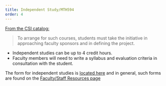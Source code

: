 ```yaml
---
title: Independent Study/MTH594
order: 4
---
```


[From the CSI catalog:](https://csi-undergraduate.catalog.cuny.edu/policies/independent-studies-and-internships)

> To arrange for such courses, students must take the initiative in approaching
> faculty sponsors and in defining the project.

* Independent studies can be up to 4 credit hours.
* Faculty members will need to write a syllabus and evaluation criteria in
consultation with the student.

The form for independent studies is
[located here](https://forms.office.com/Pages/ResponsePage.aspx?id=s_BgbwZfCU6XFZiduozH2I9ut2SejzJNuHxDKFm1cFRUNVVYNVZaQkxZTE9UV1FQU05WWUNNWVM5SS4u)
and in general, such forms are found on the [Faculty/Staff Resources page](https://www.csi.cuny.edu/faculty-staff/facultystaff-resources)
